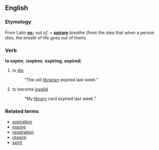 ==English==
===Etymology===
From Latin '''[[ex-]]''' ''out of'', + '''[[spirare]]''' ''breathe'' (from the idea that when a person dies, the breath of life goes out of them)

===Verb===
'''to expire''', ('''expires''', '''expiring''', '''expired''')

# to [[die]]
#: "The old [[librarian]] expired last week."
# to become [[invalid]]
#: "My [[library]] card expired last week."

===Related terms===
*[[expiration]]
*[[inspire]]
*[[respiration]]
*[[respire]]
*[[spirit]]